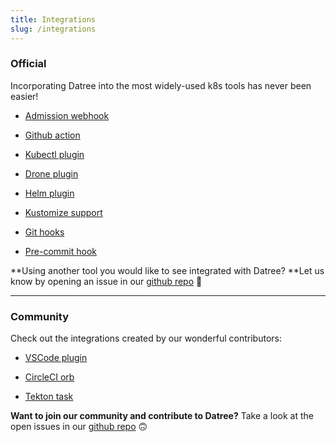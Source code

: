```yaml
---
title: Integrations
slug: /integrations
---
```


### Official

Incorporating Datree into the most widely-used k8s tools has never been easier!

- [Admission webhook](https://github.com/datreeio/admission-webhook-datree)

- [Github action](https://github.com/datreeio/action-datree)

- [Kubectl plugin](https://github.com/datreeio/kubectl-datree)

- [Drone plugin](https://github.com/datreeio/drone-datree)

- [Helm plugin](https://github.com/datreeio/helm-datree)

- [Kustomize support](/integrations/kustomize-support)

- [Git hooks](/integrations/git-hooks)

- [Pre-commit hook](/integrations/pre-commit-hook)

**Using another tool you would like to see integrated with Datree?
**Let us know by opening an issue in our [github repo](https://github.com/datreeio/datree/issues) 🤩

---

### Community

Check out the integrations created by our wonderful contributors:

- [VSCode plugin](https://github.com/SuyashSonawane/vscode-datree)

- [CircleCI orb](https://github.com/naorpeled/datree-circleci-orb)

- [Tekton task](https://hub.tekton.dev/tekton/task/datree)

**Want to join our community and contribute to Datree?** Take a look at the open issues in our [github repo](https://github.com/datreeio/datree) 🙃